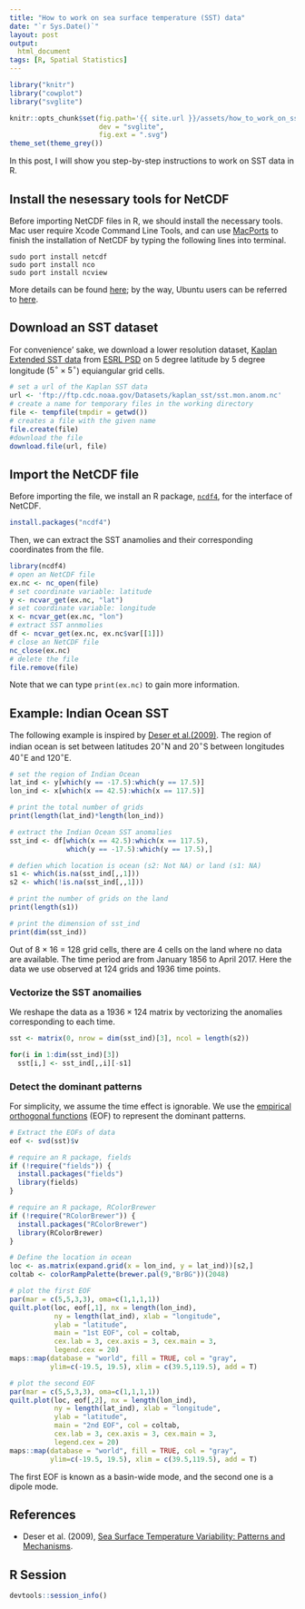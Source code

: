 ```yaml
---
title: "How to work on sea surface temperature (SST) data"
date: "`r Sys.Date()`"
layout: post
output:
  html_document
tags: [R, Spatial Statistics]
---
```


```r
library("knitr")
library("cowplot")
library("svglite")

knitr::opts_chunk$set(fig.path='{{ site.url }}/assets/how_to_work_on_sst_data/',
                      dev = "svglite", 
                      fig.ext = ".svg")
theme_set(theme_grey())
```
In this post, I will show you step-by-step instructions to  work on SST data in R.

## Install the nesessary tools for NetCDF

Before importing NetCDF files in R, we should install the necessary tools. Mac user require Xcode Command Line Tools, and can use [MacPorts](https://www.macports.org) to finish the installation of NetCDF by typing the following lines into terminal.

```
sudo port install netcdf
sudo port install nco
sudo port install ncview
```
More details can be found [here](http://mazamascience.com/WorkingWithData/?p=1474); by the way, Ubuntu users can be referred to [here](https://stackoverflow.com/questions/11319698/how-to-install-r-packages-rnetcdf-and-ncdf-on-ubuntu).



## Download an SST dataset

For convenience' sake, we download a lower resolution dataset, [Kaplan Extended SST data](ftp://ftp.cdc.noaa.gov/Datasets/kaplan_sst/sst.mon.anom.nc) from [ESRL PSD](https://www.esrl.noaa.gov/psd/data/gridded/data.kaplan_sst.html) on 5 degree latitude by 5 degree longitude ($5^{\circ} \times 5^{\circ}$) equiangular grid cells.

```r
# set a url of the Kaplan SST data
url <- 'ftp://ftp.cdc.noaa.gov/Datasets/kaplan_sst/sst.mon.anom.nc'
# create a name for temporary files in the working directory
file <- tempfile(tmpdir = getwd()) 
# creates a file with the given name
file.create(file)
#download the file
download.file(url, file)
```


## Import the NetCDF file

Before importing the file, we install an R package, [```ncdf4```](https://cran.r-project.org/web/packages/ncdf4/ncdf4.pdf), for the interface of NetCDF.

```r
install.packages("ncdf4")
```
Then, we can extract the SST anamolies and their corresponding coordinates from the file.

```r
library(ncdf4)
# open an NetCDF file
ex.nc <- nc_open(file)
# set coordinate variable: latitude
y <- ncvar_get(ex.nc, "lat")
# set coordinate variable: longitude
x <- ncvar_get(ex.nc, "lon")  
# extract SST annmolies
df <- ncvar_get(ex.nc, ex.nc$var[[1]])
# close an NetCDF file
nc_close(ex.nc)
# delete the file
file.remove(file)  
```
Note that we can type ```print(ex.nc)``` to gain more information.


## Example: Indian Ocean SST
The following example is inspired by [Deser et al.(2009)](http://www.cgd.ucar.edu/staff/cdeser/docs/deser.sstvariability.annrevmarsci10.pdf). The region of indian ocean is set between latitudes $20^{\circ}$N and $20^{\circ}$S between longitudes $40^{\circ}$E and $120^{\circ}$E. 

```r
# set the region of Indian Ocean
lat_ind <- y[which(y == -17.5):which(y == 17.5)]
lon_ind <- x[which(x == 42.5):which(x == 117.5)]

# print the total number of grids
print(length(lat_ind)*length(lon_ind))

# extract the Indian Ocean SST anomalies
sst_ind <- df[which(x == 42.5):which(x == 117.5), 
              which(y == -17.5):which(y == 17.5),]

# defien which location is ocean (s2: Not NA) or land (s1: NA)
s1 <- which(is.na(sst_ind[,,1]))
s2 <- which(!is.na(sst_ind[,,1]))

# print the number of grids on the land
print(length(s1))

# print the dimension of sst_ind
print(dim(sst_ind))
```

Out of 8 × 16 = 128 grid cells, there are 4 cells on the land where no data are available. The time period are from January 1856 to April 2017. Here the data we use observed at $124$ grids and 1936 time points.

### Vectorize the SST anomailies 

We reshape the data as a $1936 \times 124$ matrix by vectorizing the anomalies corresponding to each time.

```r
sst <- matrix(0, nrow = dim(sst_ind)[3], ncol = length(s2))

for(i in 1:dim(sst_ind)[3])
  sst[i,] <- sst_ind[,,i][-s1]
```

### Detect the dominant patterns

For simplicity, we assume the time effect is ignorable. We use the [empirical orthogonal functions](https://en.wikipedia.org/wiki/Empirical_orthogonal_functions) (EOF) to represent the dominant patterns.

```r
# Extract the EOFs of data
eof <- svd(sst)$v

# require an R package, fields
if (!require("fields")) {
  install.packages("fields")
  library(fields)
}

# require an R package, RColorBrewer
if (!require("RColorBrewer")) {
  install.packages("RColorBrewer")
  library(RColorBrewer)
}

# Define the location in ocean
loc <- as.matrix(expand.grid(x = lon_ind, y = lat_ind))[s2,]
coltab <- colorRampPalette(brewer.pal(9,"BrBG"))(2048)
```
```r
# plot the first EOF
par(mar = c(5,5,3,3), oma=c(1,1,1,1))
quilt.plot(loc, eof[,1], nx = length(lon_ind), 
           ny = length(lat_ind), xlab = "longitude",
           ylab = "latitude", 
           main = "1st EOF", col = coltab,
           cex.lab = 3, cex.axis = 3, cex.main = 3,
           legend.cex = 20)
maps::map(database = "world", fill = TRUE, col = "gray", 
          ylim=c(-19.5, 19.5), xlim = c(39.5,119.5), add = T)
```
```r
# plot the second EOF
par(mar = c(5,5,3,3), oma=c(1,1,1,1))
quilt.plot(loc, eof[,2], nx = length(lon_ind), 
           ny = length(lat_ind), xlab = "longitude",
           ylab = "latitude", 
           main = "2nd EOF", col = coltab,
           cex.lab = 3, cex.axis = 3, cex.main = 3,
           legend.cex = 20)
maps::map(database = "world", fill = TRUE, col = "gray", 
          ylim=c(-19.5, 19.5), xlim = c(39.5,119.5), add = T)

```

The first EOF is known as a basin-wide mode, and the second one is a dipole mode. 


## References
* Deser et al. (2009), [Sea Surface Temperature Variability: Patterns and Mechanisms](http://www.cgd.ucar.edu/staff/cdeser/docs/deser.sstvariability.annrevmarsci10.pdf).

## R Session

```r
devtools::session_info()
```
